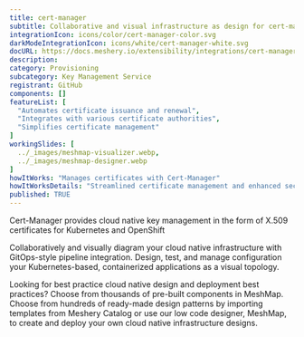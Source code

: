 ```yaml
---
title: cert-manager
subtitle: Collaborative and visual infrastructure as design for cert-manager
integrationIcon: icons/color/cert-manager-color.svg
darkModeIntegrationIcon: icons/white/cert-manager-white.svg
docURL: https://docs.meshery.io/extensibility/integrations/cert-manager
description: 
category: Provisioning
subcategory: Key Management Service
registrant: GitHub
components: []
featureList: [
  "Automates certificate issuance and renewal",
  "Integrates with various certificate authorities",
  "Simplifies certificate management"
]
workingSlides: [
  ../_images/meshmap-visualizer.webp,
  ../_images/meshmap-designer.webp
]
howItWorks: "Manages certificates with Cert-Manager"
howItWorksDetails: "Streamlined certificate management and enhanced security in Kubernetes"
published: TRUE
---
```

<p>
Cert-Manager provides cloud native key management in the form of X.509 certificates for Kubernetes and OpenShift
</p>
<p>
    Collaboratively and visually diagram your cloud native infrastructure with GitOps-style pipeline integration. Design, test, and manage configuration your Kubernetes-based, containerized applications as a visual topology.
</p>
<p>
    Looking for best practice cloud native design and deployment best practices? Choose from thousands of pre-built components in MeshMap. Choose from hundreds of ready-made design patterns by importing templates from Meshery Catalog or use our low code designer, MeshMap, to create and deploy your own cloud native infrastructure designs.
</p>
